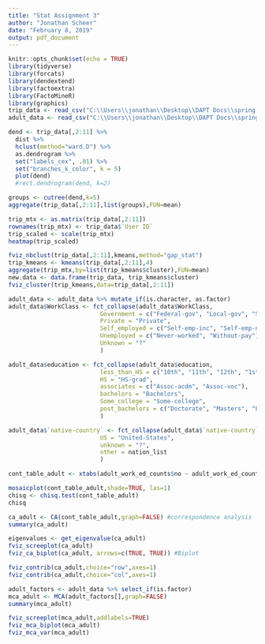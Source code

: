 ```yaml
---
title: "Stat Assignment 3"
author: "Jonathan Scheer"
date: "February 8, 2019"
output: pdf_document
---
```


```r
knitr::opts_chunk$set(echo = TRUE)
library(tidyverse)
library(forcats)
library(dendextend)
library(factoextra)
library(FactoMineR)
library(graphics)
trip_data <- read_csv("C:\\Users\\jonathan\\Desktop\\DAPT Docs\\spring 2019\\Statistics\\stat_assignments_spring19_R\\stat_assignment3_R\\data\\tripadvisor_review.csv")
adult_data <- read_csv("C:\\Users\\jonathan\\Desktop\\DAPT Docs\\spring 2019\\Statistics\\stat_assignments_spring19_R\\stat_assignment3_R\\data\\adult.data.txt")

```


```r
dend <- trip_data[,2:11] %>% 
  dist %>% 
  hclust(method="ward.D") %>% 
  as.dendrogram %>% 
  set("labels_cex", .01) %>% 
  set("branches_k_color", k = 5)
  plot(dend)
  #rect.dendrogram(dend, k=2)

groups <- cutree(dend,k=5)
aggregate(trip_data[,2:11],list(groups),FUN=mean)


```


```r
trip_mtx <- as.matrix(trip_data[,2:11])
rownames(trip_mtx) <- trip_data$`User ID`
trip_scaled <- scale(trip_mtx)
heatmap(trip_scaled)

```

```r

fviz_nbclust(trip_data[,2:11],kmeans,method="gap_stat")
trip_kmeans <- kmeans(trip_data[,2:11],4)
aggregate(trip_mtx,by=list(trip_kmeans$cluster),FUN=mean)
new.data <- data.frame(trip_data, trip_kmeans$cluster)
fviz_cluster(trip_kmeans,data=trip_data[,2:11])

```


```r
adult_data <- adult_data %>% mutate_if(is.character, as.factor)
adult_data$WorkClass <- fct_collapse(adult_data$WorkClass,
                          Government = c("Federal-gov", "Local-gov", "State-gov"),
                          Private = "Private",
                          Self_employed = c("Self-emp-inc", "Self-emp-not-inc"),
                          Unemployed = c("Never-worked", "Without-pay"),
                          Unknown = "?"
                          )

adult_data$education <- fct_collapse(adult_data$education,
                          less_than_HS = c("10th", "11th", "12th", "1st-4th", "5th-6th", "7th-8th", "9th", "Preschool"),
                          HS = "HS-grad",
                          associates = c("Assoc-acdm", "Assoc-voc"),
                          bachelors = "Bachelors",
                          Some_college = "Some-college",
                          post_bachelors = c("Doctorate", "Masters", "Prof-school")
                          )

adult_data$`native-country` <- fct_collapse(adult_data$`native-country`,
                          US = "United-States",
                          unknown = "?",
                          other = nation_list
                          )
```


```r
cont_table_adult <- xtabs(adult_work_ed_counts$no ~ adult_work_ed_counts$WorkClass + adult_work_ed_counts$education)

mosaicplot(cont_table_adult,shade=TRUE, las=1)
chisq <- chisq.test(cont_table_adult)
chisq

```

```r
ca_adult <- CA(cont_table_adult,graph=FALSE) #correspondence analysis
summary(ca_adult)

eigenvalues <- get_eigenvalue(ca_adult)
fviz_screeplot(ca_adult)
fviz_ca_biplot(ca_adult, arrows=c(TRUE, TRUE)) #Biplot

fviz_contrib(ca_adult,choice="row",axes=1)
fviz_contrib(ca_adult,choice="col",axes=1)


```


```r
adult_factors <- adult_data %>% select_if(is.factor)
mca_adult <- MCA(adult_factors[],graph=FALSE)
summary(mca_adult)

fviz_screeplot(mca_adult,addlabels=TRUE)
fviz_mca_biplot(mca_adult)
fviz_mca_var(mca_adult)


```

